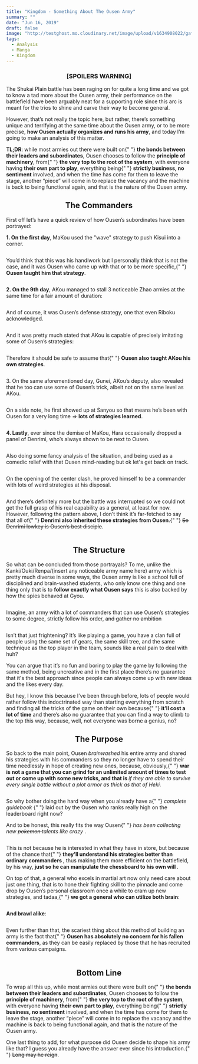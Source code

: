 ```yaml
---
title: "Kingdom - Something About The Ousen Army"
summary: ""
date: "Jun 16, 2019"
draft: false
image: "http://testghost.mo.cloudinary.net/image/upload/v1634908022/gaftonosh/2021/10/the-differences.webp"
tags:
  - Analysis
  - Manga
  - Kingdom
---
```


<div className="richtext pb-8">
  <aside className="toc" />
  <center>
    <h3>
      <b>[SPOILERS WARNING]</b>
    </h3>
  </center>
  <p>
    The Shukai Plain battle has been raging on for quite a long time and we got
    to know a tad more about the Ousen army, their performance on the
    battlefield have been arguably neat for a supporting role since this arc is
    meant for the trios to shine and carve their way to become general.
  </p>
  <p>
    However, that’s not really the topic here, but rather, there’s something
    unique and terrifying at the same time about the Ousen army, or to be more
    precise, <strong>how Ousen actually organizes and runs his army</strong>,
    and today I’m going to make an analysis of this matter.
  </p>
  <div className="special-quote">
    <p className="g-grid__text">
      <strong>TL;DR</strong>: while most armies out there were built on{" "}
      <strong>the bonds between their leaders and subordinates</strong>, Ousen
      chooses to follow the <strong>principle of machinery</strong>, from{" "}
      <strong>the very top to the root of the system</strong>, with everyone
      having <strong>their own part to play</strong>, everything being{" "}
      <strong>strictly business, no sentiment</strong> involved, and when the
      time has come for them to leave the stage, another “piece” will come in to
      replace the vacancy and the machine is back to being functional again, and
      that is the nature of the Ousen army.
    </p>
  </div>
  <center>
    <h2>
      <b>The Commanders</b>
    </h2>
  </center>
  <p>
    First off let’s have a quick review of how Ousen’s subordinates have been
    portrayed:
  </p>
  <p>
    <strong>1.­ On the first day</strong>, MaKou used the "wave" strategy to
    push Kisui into a corner.
  </p>
  <figure className="kg-card kg-image-card">
    <img
      className="kg-image hoverZoomLink"
      src="http://testghost.mo.cloudinary.net/image/upload/q_80/v1/gaftonosh/2021/10/fa9bb620-665d-4f3d-8444-9134a996da75.webp"
      alt=""
      height={1287}
      loading="lazy"
      width={1765}
    />
  </figure>
  <p>
    You’d think that this was his handiwork but I personally think that is not
    the case, and it was Ousen who came up with that or to be more specific,{" "}
    <strong>Ousen taught him that strategy</strong>.
  </p>
  <figure className="kg-card kg-image-card">
    <img
      className="kg-image hoverZoomLink"
      src="http://testghost.mo.cloudinary.net/image/upload/q_80/v1/gaftonosh/2021/10/image-31.webp"
      alt=""
      height={356}
      loading="lazy"
      width={304}
    />
  </figure>
  <p>
    <strong>2. On the 9th day</strong>, AKou managed to stall 3 noticeable Zhao
    armies at the same time for a fair amount of duration:
  </p>
  <figure className="kg-card kg-image-card">
    <img
      className="kg-image hoverZoomLink"
      src="http://testghost.mo.cloudinary.net/image/upload/q_80/v1/gaftonosh/2021/10/image-32.webp"
      alt=""
      height={492}
      loading="lazy"
      width={640}
    />
  </figure>
  <p>
    And of course, it was Ousen’s defense strategy, one that even Riboku
    acknowledged.
  </p>
  <figure className="kg-card kg-image-card">
    <img
      className="kg-image hoverZoomLink"
      src="http://testghost.mo.cloudinary.net/image/upload/q_80/v1/gaftonosh/2021/10/image-33.webp"
      alt=""
      height={924}
      loading="lazy"
      width={649}
    />
  </figure>
  <p>
    And it was pretty much stated that AKou is capable of precisely imitating
    some of Ousen’s strategies:
  </p>
  <figure className="kg-card kg-image-card">
    <img
      className="kg-image hoverZoomLink"
      src="http://testghost.mo.cloudinary.net/image/upload/q_80/v1/gaftonosh/2021/10/image-34.webp"
      alt=""
      height={486}
      loading="lazy"
      width={409}
    />
  </figure>
  <p>
    Therefore it should be safe to assume that{" "}
    <strong>Ousen also taught AKou his own strategies</strong>.
  </p>
  <figure className="kg-card kg-image-card">
    <img
      className="kg-image hoverZoomLink"
      src="http://testghost.mo.cloudinary.net/image/upload/q_80/v1/gaftonosh/2021/10/image-35.webp"
      alt=""
      height={544}
      loading="lazy"
      width={635}
    />
  </figure>
  <p>
    3. On the same aforementioned day, Gunei, AKou’s deputy, also revealed that
    he too can use some of Ousen’s trick, albeit not on the same level as AKou.
  </p>
  <figure className="kg-card kg-image-card">
    <img
      className="kg-image hoverZoomLink"
      src="http://testghost.mo.cloudinary.net/image/upload/q_80/v1/gaftonosh/2021/10/image-36.webp"
      alt=""
      height={226}
      loading="lazy"
      width={313}
    />
  </figure>
  <p>
    On a side note, he first showed up at Sanyou so that means he’s been with
    Ousen for a very long time =&gt; <strong>lots of strategies learned</strong>.
  </p>
  <figure className="kg-card kg-image-card">
    <img
      className="kg-image hoverZoomLink"
      src="http://testghost.mo.cloudinary.net/image/upload/q_80/v1/gaftonosh/2021/10/image-37.webp"
      alt=""
      height={616}
      loading="lazy"
      width={668}
    />
  </figure>
  <p>
    <strong>4. Lastly</strong>, ever since the demise of MaKou, Hara
    occasionally dropped a panel of Denrimi, who’s always shown to be next to
    Ousen.
  </p>
  <figure className="kg-card kg-image-card">
    <img
      className="kg-image hoverZoomLink"
      src="http://testghost.mo.cloudinary.net/image/upload/q_80/v1/gaftonosh/2021/10/image-38.webp"
      alt=""
      height={612}
      loading="lazy"
      width={932}
    />
  </figure>
  <p>
    Also doing some fancy analysis of the situation, and being used as a comedic
    relief with that Ousen mind-reading but ok let's get back on track.
  </p>
  <figure className="kg-card kg-image-card">
    <img
      className="kg-image hoverZoomLink"
      src="http://testghost.mo.cloudinary.net/image/upload/q_80/v1/gaftonosh/2021/10/image-39.webp"
      alt=""
      height={817}
      loading="lazy"
      width={582}
    />
  </figure>
  <p>
    On the opening of the center clash, he proved himself to be a commander with
    lots of weird strategies at his disposal.
  </p>
  <figure className="kg-card kg-image-card">
    <img
      className="kg-image hoverZoomLink"
      src="http://testghost.mo.cloudinary.net/image/upload/q_80/v1/gaftonosh/2021/10/605f65e3-abe0-44ce-b2fe-73db950375d8.webp"
      alt=""
      height={1287}
      loading="lazy"
      width={891}
    />
  </figure>
  <p>
    And there’s definitely more but the battle was interrupted so we could not
    get the full grasp of his real capability as a general, at least for now.
    However, following the pattern above, I don’t think it’s far-fetched to say
    that all of{" "}
    <strong>Denrimi also inherited these strategies from Ousen</strong>.{" "}
    <s>So Denrimi lowkey is Ousen’s best disciple</s>.
  </p>
  <figure className="kg-card kg-image-card">
    <img
      className="kg-image hoverZoomLink"
      src="http://testghost.mo.cloudinary.net/image/upload/q_80/v1/gaftonosh/2021/10/image-41.webp"
      alt=""
      height={602}
      loading="lazy"
      width={659}
    />
  </figure>
  <center>
    <h2>
      <b>The Structure</b>
    </h2>
  </center>
  <p>
    So what can be concluded from those portrayals? To me, unlike the
    Kanki/Ouki/Renpa/(insert any noticeable army name here) army which is pretty
    much diverse in some ways, the Ousen army is like a school full of
    disciplined and brain-washed students, who only know one thing and one thing
    only that is to <strong>follow exactly what Ousen says</strong> this is also
    backed by how the spies behaved at Gyou.
  </p>
  <figure className="kg-card kg-image-card">
    <img
      className="kg-image hoverZoomLink"
      src="http://testghost.mo.cloudinary.net/image/upload/q_80/v1/gaftonosh/2021/10/bceed4e3-5654-4185-b0fb-8705f9987b46.webp"
      alt=""
      height={1287}
      loading="lazy"
      width={853}
    />
  </figure>
  <p>
    Imagine, an army with a lot of commanders that can use Ousen’s strategies to
    some degree, strictly follow his order, <s>and gather no ambition</s>
  </p>
  <figure className="kg-card kg-image-card">
    <img
      className="kg-image hoverZoomLink"
      src="http://testghost.mo.cloudinary.net/image/upload/q_80/v1/gaftonosh/2021/10/image-43.webp"
      alt=""
      height={371}
      loading="lazy"
      width={198}
    />
  </figure>
  <p>
    Isn’t that just frightening? It’s like playing a game, you have a clan full
    of people using the same set of gears, the same skill tree, and the same
    technique as the top player in the team, sounds like a real pain to deal
    with huh?
  </p>
  <p>
    You can argue that it’s no fun and boring to play the game by following the
    same method, being uncreative and in the first place there’s no guarantee
    that it's the best approach since people can always come up with new ideas
    and the likes every day.
  </p>
  <p>
    But hey, I know this because I’ve been through before, lots of people would
    rather follow this indoctrinated way than starting everything from scratch
    and finding all the tricks of the game on their own because{" "}
    <strong>it’ll cost a lot of time</strong> and there’s also no guarantee that
    you can find a way to climb to the top this way, because, well, not everyone
    was borne a genius, no?
  </p>
  <center>
    <h2>
      <b>The Purpose</b>
    </h2>
  </center>
  <p>
    So back to the main point, Ousen <em>brainwashed </em>his entire army and
    shared his strategies with his commanders so they no longer have to spend
    their time needlessly in hope of creating new ones, because, obviously,{" "}
    <strong>
      war is not a game that you can grind for an unlimited amount of times to
      test out or come up with some new tricks, and that is
    </strong>
    <em>
      <em>
        if they are able to survive every single battle without a plot armor as
        thick as that of Heki.
      </em>
    </em>
  </p>
  <figure className="kg-card kg-image-card">
    <img
      className="kg-image hoverZoomLink"
      src="http://testghost.mo.cloudinary.net/image/upload/q_80/v1/gaftonosh/2021/10/644ac26f-f259-4988-88dc-00c90baccd25.webp"
      alt=""
      height={1536}
      loading="lazy"
      width={1521}
    />
  </figure>
  <p>
    So why bother doing the hard way when you already have a{" "}
    <em>
      <em>complete guidebook</em>
    </em>{" "}
    laid out by the Ousen who ranks really high on the leaderboard right now?
  </p>
  <p>
    And to be honest, this really fits the way Ousen{" "}
    <em>
      <em>has been collecting new </em>
    </em>
    <s>
      <em>
        <em>pokemon</em>
      </em>
    </s>
    <em>
      <em> talents like crazy</em>
    </em>
    .
  </p>
  <figure className="kg-card kg-image-card">
    <img
      className="kg-image hoverZoomLink"
      src="http://testghost.mo.cloudinary.net/image/upload/q_80/v1/gaftonosh/2021/10/cd6a45af-bbc5-4441-8c88-2f778bf20ad2.webp"
      alt=""
      height={942}
      loading="lazy"
      width={1267}
    />
  </figure>
  <p>
    This is not because he is interested in what they have in store, but because
    of the chance that{" "}
    <strong>
      they’ll understand his strategies better than ordinary commanders
    </strong>
    , thus making them more efficient on the battlefield, by his way, <strong>
      just so he can manipulate the chessboard to his own will
    </strong>.
  </p>
  <p>
    On top of that, a general who excels in martial art now only need care about
    just one thing, that is to hone their fighting skill to the pinnacle and
    come drop by Ousen’s personal classroom once a while to cram up new
    strategies, and tadaa,{" "}
    <strong>we got a general who can utilize both brain</strong>:<br />
  </p>
  <figure className="kg-card kg-image-card">
    <img
      className="kg-image hoverZoomLink"
      src="http://testghost.mo.cloudinary.net/image/upload/q_80/v1/gaftonosh/2021/10/image-46.webp"
      alt=""
      height={408}
      loading="lazy"
      width={375}
    />
  </figure>
  <p>
    <strong>And brawl alike</strong>:
  </p>
  <figure className="kg-card kg-image-card">
    <img
      className="kg-image hoverZoomLink"
      src="http://testghost.mo.cloudinary.net/image/upload/q_80/v1/gaftonosh/2021/10/image-47.webp"
      alt=""
      height={924}
      loading="lazy"
      width={652}
    />
  </figure>
  <p>
    Even further than that, the scariest thing about this method of building an
    army is the fact that{" "}
    <strong>Ousen has absolutely no concern for his fallen commanders</strong>,
    as they can be easily replaced by those that he has recruited from various
    campaigns.
  </p>
  <figure className="kg-card kg-image-card">
    <img
      className="kg-image hoverZoomLink"
      src="http://testghost.mo.cloudinary.net/image/upload/q_80/v1/gaftonosh/2021/10/image-48.webp"
      alt=""
      height={968}
      loading="lazy"
      width={630}
    />
  </figure>
  <center>
    <h2>
      <b>Bottom Line</b>
    </h2>
  </center>
  <div className="special-quote">
    <p className="g-grid__text">
      To wrap all this up, while most armies out there were built on{" "}
      <strong>the bonds between their leaders and subordinates</strong>, Ousen
      chooses to follow the <strong>principle of machinery</strong>, from{" "}
      <strong>the very top to the root of the system</strong>, with everyone
      having <strong>their own part to play</strong>, everything being{" "}
      <strong>strictly business, no sentiment</strong> involved, and when the
      time has come for them to leave the stage, another “piece” will come in to
      replace the vacancy and the machine is back to being functional again, and
      that is the nature of the Ousen army.
    </p>
  </div>
  <p>
    One last thing to add, for what purpose did Ousen decide to shape his army
    like that? I guess you already have the answer ever since his introduction.{" "}
    <s>Long may he reign</s>.
  </p>
</div>
